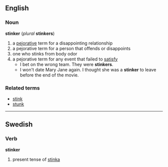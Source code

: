 == English ==
=== Noun ===
'''stinker''' (''plural'' '''stinkers''')
# a [[pejorative]] term for a disappointing relationship
# a pejorative term for a person that offends or disappoints
# one who stinks from body odor
# a pejorative term for any event that failed to [[satisfy]]
#*I bet on the wrong team. They were '''stinkers'''. 
#*I won't date Mary Jane again. I thought she was a '''stinker''' to leave before the end of the movie.
=== Related terms ===
*[[stink]]
*[[stunk]]

----
==Swedish==
===Verb===
'''stinker'''

#present tense of [[stinka]]